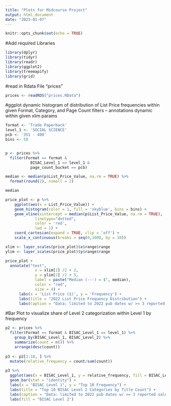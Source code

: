 ```yaml
---
title: "Plots for Midcourse Project"
output: html_document
date: "2023-01-07"
---
```


```r
knitr::opts_chunk$set(echo = TRUE)
```

#Add required Libraries
```r
library(dplyr)
library(tidyr)
library(readr)
library(ggplot2)
library(treemapify)
library(grid)
```

#read in Rdata File "prices"
```r
prices <- readRDS("prices.RData")
```

#ggplot dynamic histogram of distribution of List Price frequencies within given Format, Category, and Page Count filters -- annotations dynamic within given xlim params
```r
format <- 'Trade Paperback'
level_1 <- 'SOCIAL SCIENCE'
pcb <- '351 - 400'
bins <- 50


p <- prices %>% 
  filter(Format == format & 
           BISAC_Level_1 == level_1 & 
           page_count_bucket == pcb)

median <- median(p$List_Price_Value, na.rm = TRUE) %>% 
  format(round(2), nsmall = 2)

median

price_plot <- p %>% 
    ggplot(aes(x = List_Price_Value)) + 
    geom_histogram(color = 1, fill = 'skyblue', bins = bins) + 
    geom_vline(xintercept = median(p$List_Price_Value, na.rm = TRUE), 
             linetype="dotted", 
             color = 'red',
             lwd = 1) +
    coord_cartesian(expand = TRUE, clip = 'off') +
    scale_x_continuous(breaks = seq(0,1000, by = 10))

xlim <- layer_scales(price_plot)$x$range$range
ylim <- layer_scales(price_plot)$y$range$range

price_plot + 
  annotate("text",
             x = xlim[2] /2 + 2,
             y = ylim[2] /2 + 5,
             label = paste("Median (---) = $", median),
             color = "red",
             size = 4) +
      labs(x = 'List Price ($)', y = 'Frequency') +
      labs(title = "2022 List Price Frequency Distribution") +
      labs(caption = "Data: limited to 2022 pub dates w/ >= 3 reported sales (Ingram Book Company)")
```
#Bar Plot to visualize share of Level 2 categorization within Level 1 by frequency

```r
p2 <- prices %>% 
  filter(Format == format & BISAC_Level_1 == level_1) %>%
    group_by(BISAC_Level_1, BISAC_Level_2) %>% 
    summarize(count = n()) %>%
    arrange(desc(count))
  
p3 <- p2[1:10, ] %>% 
  mutate(relative_frequency = count/sum(count))
  
p3 %>%   
  ggplot(aes(x = BISAC_Level_1, y = relative_frequency, fill = BISAC_Level_2)) +
  geom_bar(stat = "identity") +
  labs(x = "BISAC Level 1", y = "Top 10 Frequency") +
  labs(title = "Top 10 BISAC Level 2 Categories by Title Count") +
  labs(caption = "Data: limited to 2022 pub dates w/ >= 3 reported sales (Ingram Book Company)") +
  labs(fill = "BISAC Level 2")
```

